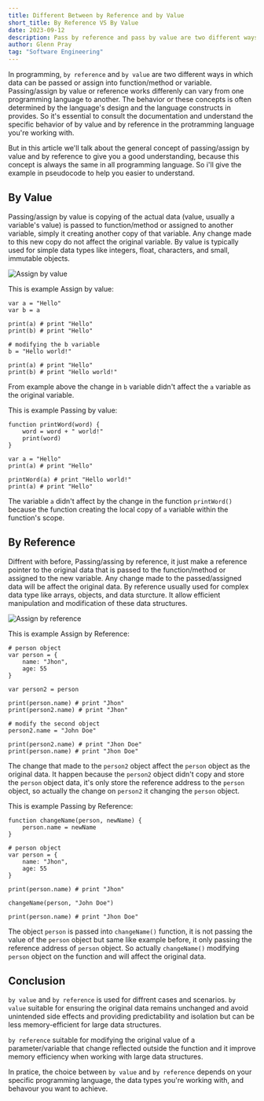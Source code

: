 ```yaml
---
title: Different Between by Reference and by Value
short_title: By Reference VS By Value
date: 2023-09-12
description: Pass by reference and pass by value are two different ways in which data can be passed or assign.
author: Glenn Pray
tag: "Software Engineering"
---
```


In programming, `by reference` and `by value` are two different ways in which data can be passed or assign into function/method or variable. Passing/assign by value or reference works differenly can vary from one programming language to another. The behavior or these concepts is often determined by the language's design and the language constructs in provides. So it's essential to consult the documentation and understand the specific behavior of by value and by reference in the protramming language you're working with.  

But in this article we'll talk about the general concept of passing/assign by value and by reference to give you a good understanding, because this concept is always the same in all programming language. So i'll give the example in pseudocode to help you easier to understand.

## By Value
Passing/assign by value is copying of the actual data (value, usually a variable's value) is passed to function/method or assigned to another variable, simply it creating another copy of that variable. Any change made to this new copy do not affect the original variable. By value is typically used for simple data types like integers, float, characters, and small, immutable objects.

![Assign by value](/images/blog/assign-by-value.png)

This is example Assign by value:
```
var a = "Hello"
var b = a 

print(a) # print "Hello"
print(b) # print "Hello"

# modifying the b variable
b = "Hello world!"

print(a) # print "Hello"
print(b) # print "Hello world!"
```
From example above the change in `b` variable didn't affect the `a` variable as the original variable.  

This is example Passing by value:
```
function printWord(word) {
    word = word + " world!"
    print(word)
}

var a = "Hello"
print(a) # print "Hello"

printWord(a) # print "Hello world!"
print(a) # print "Hello"
```
The variable `a` didn't affect by the change in the function `printWord()` because the function creating the local copy of `a` variable within the function's scope.

## By Reference
Diffrent with before, Passing/assing by reference, it just make a reference pointer to the original data that is passed to the function/method or assigned to the new variable. Any change made to the passed/assigned data will be affect the original data. By reference usually used for complex data type like arrays, objects, and data sturcture. It allow efficient manipulation and modification of these data structures.

![Assign by reference](/images/blog/assign-by-reference.png)

This is example Assign by Reference:
```
# person object
var person = {
    name: "Jhon",
    age: 55
}

var person2 = person

print(person.name) # print "Jhon"
print(person2.name) # print "Jhon"

# modify the second object
person2.name = "John Doe"

print(person2.name) # print "Jhon Doe"
print(person.name) # print "Jhon Doe"
```

The change that made to the `person2` object affect the `person` object as the original data. It happen because the `person2` object didn't copy and store the `person` object data, it's only store the reference address to the `person` object, so actually the change on `person2` it changing the `person` object.

This is example Passing by Reference:
```
function changeName(person, newName) {
    person.name = newName
}

# person object
var person = {
    name: "Jhon",
    age: 55
}

print(person.name) # print "Jhon"

changeName(person, "John Doe")

print(person.name) # print "Jhon Doe"
```
The object `person` is passed into `changeName()` function, it is not passing the value of the `person` object but same like example before, it only passing the reference address of `person` object. So actually `changeName()` modifying `person` object on the function and will affect the original data.

## Conclusion
`by value` and `by reference` is used for diffrent cases and scenarios. `by value` suitable for ensuring the original data remains unchanged and avoid unintended side effects and providing predictability and isolation but can be less memory-efficient for large data structures.

`by reference` suitable for modifying the original value of a parameter/variable that change reflected outside the function and it improve memory efficiency when working with large data structures.

In pratice, the choice between `by value` and `by reference` depends on your specific programming language, the data types you're working with, and behavour you want to achieve. 